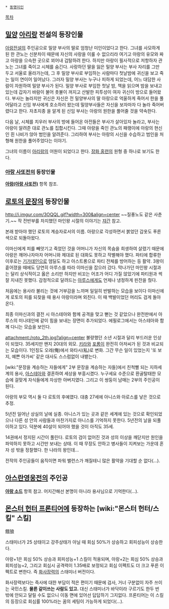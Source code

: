  * [[동명이인]]

[[목차]]
== [[밀양]] [[아리랑]] 전설의 등장인물 ==
[[아랑전설]]의 주인공으로 밀양 부사의 딸로 엄청난 미인이었다고 한다. 그녀를 사모하게 된 한 관노는 신분차이 때문에 자신의 사랑을 이룰 수 없으리라 여기고 아랑의 유모와 짜고 아랑을 으슥한 곳으로 꾀어내 겁탈하려 한다. 하지만 아랑이 필사적으로 저항하자 관노는 그녀를 죽이고 시체를 숨긴다. 사랑하던 딸을 잃은 밀양 부사는 부사 자리를 그만 두고 서울로 올라가는데, 그 후 밀양 부사로 부임하는 사람마다 첫날밤에 귀신을 보고 죽는 일이 연이어 일어났다. 그러자 밀양 부사는 누구나 피하게 되었는데, 어느 대담한 사람이 자원하여 밀양 부사가 된다. 밀양 부사로 부임한 첫날 밤, 책을 읽으며 밤을 보내고 있는데 갑자기 바람이 불어 촛불이 꺼지고 산발한 피투성이 여자 귀신이 방으로 들어왔다. 부사는 놀라지만 귀신은 자신은 전 밀양부사의 딸 아랑으로 억울하게 죽어서 한을 풀어달라고 신임 부사에게 호소하러 왔는데 밀양부사들은 자신을 보자마자 다 놀라 죽어버렸다고 한다. 자초지종 을 알게 된 신임 부사는 아랑의 원한을 풀어줄 것을 약속한다.

다음 날, 시체를 치우러 부사의 방에 들어온 아전들은 부사가 살아있자 놀라고, 부사는 아랑이 알려준 대로 관노를 집합시킨다. 그때 아랑을 죽인 관노의 패랭이에 아랑의 현신인 흰 나비가 앉아 범인을 알려준다. 그리하여 부사는 아랑의 시신을 수습하고 범인을 처형해 원한을 풀어주었다는 이야기.

그녀의 이름이 [[아리랑]]의 어원이 되었다고 한다. [[장화 홍련]]의 원형 중 하나로 보기도 한다.

=== [[아랑 사또전]]의 등장인물 ===
'''[[아랑(아랑 사또전)]]''' 항목 참조.

== [[로토의 문장]]의 등장인물 ==
http://i.imgur.com/3OQQL.gif?width=300&align=center
~~질풍노도 같은 사춘기.~~ 작 전반부를 차지했던 마인왕 시절의 이야기는 [[쟈간]] 참고.

본래 받아야 했던 로토의 계승자로서의 이름. 아랑으로 각성하면서 붉었던 갑옷도 푸른 색으로 되돌아왔다.

이마신에게 피를 빼앗기고 죽었던 것을 어머니가 자신의 목숨을 희생하여 살렸기 때문에 아랑은 깨어나자마자 어머니와 제대로 된 대화도 못하고 작별해야 했다. 파티에 합류한 이후로는 [[기가데인]]으로 뎀딜도 하고 아스트롱으로 파티 전체를 방어하는 등 활약. 3왕이 흩어졌을 때에도 당연히 아루스를 따라 이마신을 잡으러 갔다. 막나가던 마인왕 시절과는 달리 상식적이고 옳은 소리만 하지만 비꼬는 어조가 어디 가질 않았기에 파티원과 썩 잘 지내진 못했다. 감정적으로 달려드는 [[아루스]]에게도 언제나 냉정하게 핀잔을 줬다.

처음에는 용사라 불리는 것에 거부감을 느끼며 일일히 반발하는 모습을 보이다 이마신에게 로토의 피를 되찾을 때 용사 아랑이라며 외친다. 이 때 백발이었던 머리도 검게 돌아온다.

최종 이마신과의 결전 시 아스테아와 함께 공격을 맞고 뻗는 것 같았으나 완전판에서 아루스의 미나데인에 같이 힘을 보내는 장면이 추가되었다. 에필로그에서는 아스테아와 함께 다니는 모습을 보인다.

attachment:/roto_2th.jpg?align=center
불량했던 소년 시절과 달리 부드러운 인상이 되었다. 35세지만 왠지 20대의 외모. [[키라]]와 [[포롱]]이 완전히 아저씨가 된 것과 비교되는 모습이다. 1인칭도 오레(俺)에서 와타시(私)로 변화. 그간 무슨 일이 있었는지 '또 보지, 예쁜 아가씨' 같은 대사도 스스럼없이 내뱉는다.

[wiki:"문장을 계승하는 자들에게" 2부 문장을 계승하는 자들]에서 친척뻘 되는 지하세계의 용사, [[아스테아]]와 결혼하여 세상을 부흥시켰다. 누구세요 수준으로 환골탈태한 모습에 걸맞게 자식들에게 자상한 아버지였다. 그리고 이 쌍둥이 남매는 2부의 주인공이 된다.

아랑의 부모 역시 둘 다 로토의 후예였다. 대충 27세에 아니스와 아로스를 낳은 것으로 추정.

5년전 일어난 상실의 날에 실종. 아니스가 있는 곳과 같은 세계에 있는 것으로 확인되었으나 다른 성 안의 사람들과 마찬가지로 아니스를 기억하지 못한다. 5년전의 날을 되풀이하고 있다. 덕분에 40살이 되어야 했을 것이 아직도 35세.

14권에서 정지된 시간이 풀린다. 로토의 검이 없어진 것과 성의 이상을 깨닫지만 원인을 파악하지 못하고 시간만 보내는 상태. 이 때 무장도 안하고 병사들이 지켜보는 가운데 혼자 성 밖을 정찰했다. 한 나라의 왕인데...

전작의 주인공들이 움직이면 파워 밸런스가 깨질테니 많은 활약을 기대할 순 없다(...).

== [[아스란영웅전]]의 주인공 ==
'''[[아랑 소드]]''' 항목 참고. 어지간해선 본명이 아니라 용사님으로 기억한다(...).

== [[몬스터 헌터 프론티어]]에 등장하는 [wiki:"몬스터 헌터/스킬" 스킬] ==
餓狼

스태미너가 25 상태이고 강주상태가 아닐 때 회심 50%가 상승하고 회피성능이 상승한다.

아랑+1은 회심 50% 상승과 회피성능+1 스킬이 적용되며, 아랑+2는 회심 50% 상승과 회피성능+2, 그리고 회심시 공격력이 1.35배로 보정되고 회심 이펙트도 더 크고 푸른 이펙트로 변한다. 즉 [[화사장력]]의 스태미너 버전이다.

화사장력보다는 즉사에 대한 부담이 적은 편이기 때문에 검사, 거너 구분없이 자주 쓰이는 국민스킬. '''물론 같이쓰는 사람도 있고.''' 대신 스태미너가 바닥이라 구르기도 한두 번 밖에 안되고 달릴 수도 없으니 이동 면에 있어선 답답하기 그지없다. 프론티어는 이 스킬의 등장으로 회심률 100%라는 꿈의 세팅이 가능하게 되었다(...).

